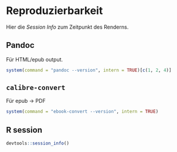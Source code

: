 # Reproduzierbarkeit

Hier die *Session Info* zum Zeitpunkt des Renderns.

## Pandoc 

Für HTML/epub output.

```r
system(command = "pandoc --version", intern = TRUE)[c(1, 2, 4)]
```

## `calibre-convert`

Für epub -> PDF

```r
system(command = "ebook-convert --version", intern = TRUE)
```

## R session

```r
devtools::session_info()
```
